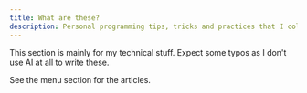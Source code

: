 ```yaml
---
title: What are these?
description: Personal programming tips, tricks and practices that I collected over the years
---
```


This section is mainly for my technical stuff. Expect some typos as I don't use AI at all to write these.

See the menu section for the articles.
